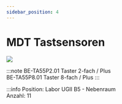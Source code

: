```yaml
---
sidebar_position: 4
---
```


# MDT Tastsensoren

[![](/image/Labore/B4/Laborplatten/MusterET/knx_mdt_tastsensoren_min.webp)](/image/Labore/B4/Laborplatten/MusterET/knx_mdt_tastsensoren.webp)


:::note
BE-TA55P2.01 	Taster 2-fach / Plus\
BE-TA55P8.01 	Taster 8-fach / Plus
:::

:::info
Position:   Labor UGII B5 - Nebenraum\
Anzahl:     11